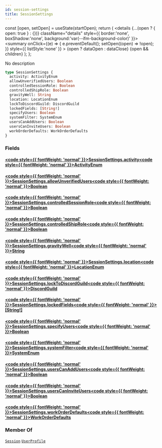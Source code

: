 ```yaml
---
id: session-settings
title: SessionSettings
---
```









  const [open, setOpen] = useState(startOpen);
  return (
    <details {...(open ? { open: true } : {})} className="details" style={{ border:'none', boxShadow:'none', background:'var(--ifm-background-color)' }}>
      <summary
        onClick={(e) => {
          e.preventDefault();
          setOpen((open) => !open);
        }}
        style={{ listStyle:'none' }}
      >
      {open ? dataOpen : dataClose}
      </summary>
      {open && children}
    </details>
  );
};








No description


```graphql
type SessionSettings {
  activity: ActivityEnum
  allowUnverifiedUsers: Boolean
  controlledSessionRole: Boolean
  controlledShipRole: Boolean
  gravityWell: String
  location: LocationEnum
  lockToDiscordGuild: DiscordGuild
  lockedFields: [String!]
  specifyUsers: Boolean
  systemFilter: SystemEnum
  usersCanAddUsers: Boolean
  usersCanInviteUsers: Boolean
  workOrderDefaults: WorkOrderDefaults
}
```




### Fields

#### [<code style={{ fontWeight: 'normal' }}>SessionSettings.<b>activity</b></code>](#)<Bullet />[<code style={{ fontWeight: 'normal' }}><b>ActivityEnum</b></code>](/api/types/enums/activity-enum.mdx) <Badge class="badge badge--secondary " text="enum"/> 



#### [<code style={{ fontWeight: 'normal' }}>SessionSettings.<b>allowUnverifiedUsers</b></code>](#)<Bullet />[<code style={{ fontWeight: 'normal' }}><b>Boolean</b></code>](/api/types/scalars/boolean.mdx) <Badge class="badge badge--secondary " text="scalar"/> 



#### [<code style={{ fontWeight: 'normal' }}>SessionSettings.<b>controlledSessionRole</b></code>](#)<Bullet />[<code style={{ fontWeight: 'normal' }}><b>Boolean</b></code>](/api/types/scalars/boolean.mdx) <Badge class="badge badge--secondary " text="scalar"/> 



#### [<code style={{ fontWeight: 'normal' }}>SessionSettings.<b>controlledShipRole</b></code>](#)<Bullet />[<code style={{ fontWeight: 'normal' }}><b>Boolean</b></code>](/api/types/scalars/boolean.mdx) <Badge class="badge badge--secondary " text="scalar"/> 



#### [<code style={{ fontWeight: 'normal' }}>SessionSettings.<b>gravityWell</b></code>](#)<Bullet />[<code style={{ fontWeight: 'normal' }}><b>String</b></code>](/api/types/scalars/string.mdx) <Badge class="badge badge--secondary " text="scalar"/> 



#### [<code style={{ fontWeight: 'normal' }}>SessionSettings.<b>location</b></code>](#)<Bullet />[<code style={{ fontWeight: 'normal' }}><b>LocationEnum</b></code>](/api/types/enums/location-enum.mdx) <Badge class="badge badge--secondary " text="enum"/> 



#### [<code style={{ fontWeight: 'normal' }}>SessionSettings.<b>lockToDiscordGuild</b></code>](#)<Bullet />[<code style={{ fontWeight: 'normal' }}><b>DiscordGuild</b></code>](/api/types/objects/discord-guild.mdx) <Badge class="badge badge--secondary " text="object"/> 



#### [<code style={{ fontWeight: 'normal' }}>SessionSettings.<b>lockedFields</b></code>](#)<Bullet />[<code style={{ fontWeight: 'normal' }}><b>[String!]</b></code>](/api/types/scalars/string.mdx) <Badge class="badge badge--secondary " text="list"/> <Badge class="badge badge--secondary " text="scalar"/> 



#### [<code style={{ fontWeight: 'normal' }}>SessionSettings.<b>specifyUsers</b></code>](#)<Bullet />[<code style={{ fontWeight: 'normal' }}><b>Boolean</b></code>](/api/types/scalars/boolean.mdx) <Badge class="badge badge--secondary " text="scalar"/> 



#### [<code style={{ fontWeight: 'normal' }}>SessionSettings.<b>systemFilter</b></code>](#)<Bullet />[<code style={{ fontWeight: 'normal' }}><b>SystemEnum</b></code>](/api/types/enums/system-enum.mdx) <Badge class="badge badge--secondary " text="enum"/> 



#### [<code style={{ fontWeight: 'normal' }}>SessionSettings.<b>usersCanAddUsers</b></code>](#)<Bullet />[<code style={{ fontWeight: 'normal' }}><b>Boolean</b></code>](/api/types/scalars/boolean.mdx) <Badge class="badge badge--secondary " text="scalar"/> 



#### [<code style={{ fontWeight: 'normal' }}>SessionSettings.<b>usersCanInviteUsers</b></code>](#)<Bullet />[<code style={{ fontWeight: 'normal' }}><b>Boolean</b></code>](/api/types/scalars/boolean.mdx) <Badge class="badge badge--secondary " text="scalar"/> 



#### [<code style={{ fontWeight: 'normal' }}>SessionSettings.<b>workOrderDefaults</b></code>](#)<Bullet />[<code style={{ fontWeight: 'normal' }}><b>WorkOrderDefaults</b></code>](/api/types/objects/work-order-defaults.mdx) <Badge class="badge badge--secondary " text="object"/> 







### Member Of

[`Session`](/api/types/objects/session.mdx)  <Badge class="badge badge--secondary badge--relation" text="object"/><Bullet />[`UserProfile`](/api/types/objects/user-profile.mdx)  <Badge class="badge badge--secondary badge--relation" text="object"/>